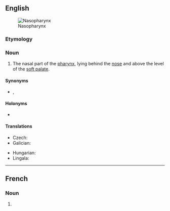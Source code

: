 ==English==
{{wikipedia}}
[[Image:Pharynx diagram-fr.svg|thumb|Nasopharynx]]

===Etymology===
{{prefix|en|naso|pharynx}}

===Noun===
{{en-noun|es|nasopharynges}}

# {{lb|en|anatomy}} The nasal part of the [[pharynx]], lying behind the [[nose]] and above the level of the [[soft palate]].

====Synonyms====
* {{l|en|epipharynx}}, {{l|en|rhinopharynx}}

====Holonyms====
* {{l|en|pharynx}}

====Translations====
{{trans-top|nasal part of the pharynx}}
* Czech: {{t+|cs|nosohltan|m}}
* Galician: {{t+|gl|nasofarinxe|f}}
{{trans-mid}}
* Hungarian: {{t|hu|orrgarat}}
* Lingala: {{t|ln|mongelu mwa zólo}}
{{trans-bottom}}

----

==French==

===Noun===
{{fr-noun|m|nasopharynx}}

# {{lb|fr|anatomy}} {{l|en|nasopharynx}}